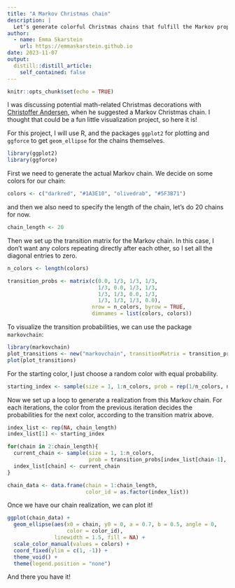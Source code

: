 ```yaml
---
title: "A Markov Christmas chain"
description: |
  Let's generate colorful Christmas chains that fulfill the Markov property!
author:
  - name: Emma Skarstein
    url: https://emmaskarstein.github.io
date: 2023-11-07
output:
  distill::distill_article:
    self_contained: false
---
```



```r
knitr::opts_chunk$set(echo = TRUE)
```

I was discussing potential math-related Christmas decorations with [Christoffer Andersen](https://www.ntnu.no/ansatte/christoffer.andersen), when he suggested a Markov Christmas chain. I thought that could be a fun little visualization project, so here it is!

For this project, I will use R, and the packages `ggplot2` for plotting and `ggforce` to get `geom_ellipse` for the chains themselves.

```r
library(ggplot2)
library(ggforce)
```


First we need to generate the actual Markov chain. We decide on some colors for our chain: 

```r
colors <- c("darkred", "#1A3E10", "olivedrab", "#5F3B71")
```

and then we also need to specify the length of the chain, let's do 20 chains for now. 

```r
chain_length <- 20
```

Then we set up the transition matrix for the Markov chain. In this case, I don't want any colors repeating directly after each other, so I set all the diagonal entries to zero.

```r
n_colors <- length(colors)

transition_probs <- matrix(c(0.0, 1/3, 1/3, 1/3,
                             1/3, 0.0, 1/3, 1/3,
                             1/3, 1/3, 0.0, 1/3, 
                             1/3, 1/3, 1/3, 0.0), 
                           nrow = n_colors, byrow = TRUE, 
                           dimnames = list(colors, colors))
```

To visualize the transition probabilities, we can use the package `markovchain`:

```r
library(markovchain)
plot_transitions <- new("markovchain", transitionMatrix = transition_probs)
plot(plot_transitions)
```

For the starting color, I just choose a random color with equal probability.

```r
starting_index <- sample(size = 1, 1:n_colors, prob = rep(1/n_colors, n_colors))
```

Now we set up a loop to generate a realization from this Markov chain. For each iterations, the color from the previous iteration decides the probabilities for the next color, according to the transition matrix above.

```r
index_list <- rep(NA, chain_length)
index_list[1] <- starting_index

for(chain in 2:chain_length){
  current_chain <- sample(size = 1, 1:n_colors, 
                          prob = transition_probs[index_list[chain-1], ])
  index_list[chain] <- current_chain
}

chain_data <- data.frame(chain = 1:chain_length, 
                         color_id = as.factor(index_list))
```

Once we have our chain realization, we can plot it! 

```r
ggplot(chain_data) +
  geom_ellipse(aes(x0 = chain, y0 = 0, a = 0.7, b = 0.5, angle = 0, 
                   color = color_id), 
               linewidth = 1.5, fill = NA) +
  scale_color_manual(values = colors) +
  coord_fixed(ylim = c(1, -1)) +
  theme_void() +
  theme(legend.position = "none") 
```

And there you have it! 


